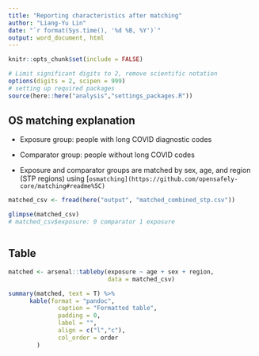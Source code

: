 ```yaml
---
title: "Reporting characteristics after matching"
author: "Liang-Yu Lin"
date: "`r format(Sys.time(), '%d %B, %Y')`"
output: word_document, html
---
```


```r
knitr::opts_chunk$set(include = FALSE)

# Limit significant digits to 2, remove scientific notation
options(digits = 2, scipen = 999)
# setting up required packages 
source(here::here("analysis","settings_packages.R"))
```

## OS matching explanation

-   Exposure group: people with long COVID diagnostic codes

-   Comparator group: people without long COVID codes

-   Exposure and comparator groups are matched by sex, age, and region (STP regions) using [`osmatching](https://github.com/opensafely-core/matching#readme%5C)`

```r

matched_csv <- fread(here("output", "matched_combined_stp.csv"))

glimpse(matched_csv)
# matched_csv$exposure: 0 comparator 1 exposure



```

## Table

```r
matched <- arsenal::tableby(exposure ~ age + sex + region, 
                            data = matched_csv)

summary(matched, text = T) %>% 
      kable(format = "pandoc",
              caption = "Formatted table",
              padding = 0,
              label = "",
              align = c("l","c"),
              col_order = order
        )
```
